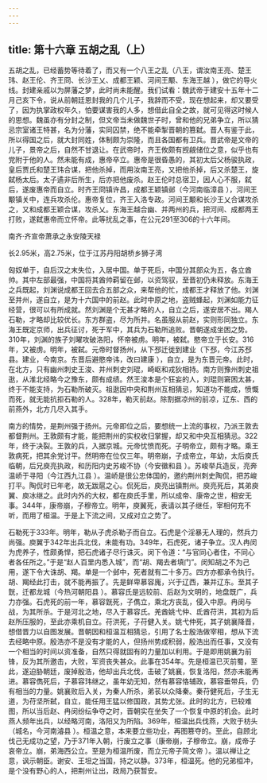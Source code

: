 ```yaml
---
---
---
```

title: 第十六章 五胡之乱（上）
---




五胡之乱，已经蓄势等待着了，而又有一个八王之乱（八王，谓汝南王亮、楚王玮、赵王伦、齐王冏、长沙王乂、成都王颖、河间王颙、东海王越 ），做它的导火线。封建亲戚以为屏藩之梦，此时尚未能醒。我们试看：魏武帝于建安十五年十二月己亥下令，说从前朝廷恩封我的几个儿子，我辞而不受，现在想起来，却又要受了，因为执掌政权年久，怕要谋害我的人多，想借此自全之故，就可见得这时候人的思想。魏虽亦有分封之制，但文帝当未做魏世子时，曾和他的兄弟争立，所以猜忌宗室诸王特甚，名为分藩，实同囚禁，绝不能牵掣晋朝的篡弑。晋人有鉴于此，所以得国之后，就大封同姓，体制颇为崇隆，而且各国都有卫兵。晋武帝是文帝的儿子，景帝之后，自然不甘退让。在武帝时，齐王攸颇有觊觎储位之意，似乎也有党附于他的人。然未能有成，惠帝卒立。惠帝是很昏愚的，其初太后父杨骏执政，皇后贾氏和楚王玮合谋，把他杀掉，而用汝南王亮，又把他杀掉，后又杀楚王，旋弑杨太后。太子遹非后所生，后亦把他废杀。赵王伦时总宿卫，因人心不服，弑后，遂废惠帝而自立。时齐王冏镇许昌，成都王颖镇邺（今河南临漳县 ），河间王颙镇关中，连兵攻杀伦。惠帝复位，齐王入洛专政。河间王颙和长沙王乂合谋攻杀之，又和成都王颖合谋，攻杀乂。东海王越合幽、并两州的兵，把河间、成都两王打败，遂弑惠帝而立怀帝。此等扰乱之事，在公元291至306的十六年间。





南齐·齐宣帝萧承之永安陵天禄

长2.95米，高2.75米，位于江苏丹阳胡桥乡狮子湾

匈奴单于，自后汉之末失位，入居中国。单于死后，中国分其部众为五，各立酋帅。其中左部最强，中国将其酋帅羁留在邺，以资驾驭，至晋初仍未释放。东海王之兵既起，刘渊说成都王回去合五部之众，来帮他的忙，成都王才释放了他。刘渊至并州，遂自立，是为十六国中的前赵。此时中原之地，盗贼蜂起，刘渊如能力征经营，很可以有所成就。然刘渊是个无甚才略的人，自立之后，遂安居不出。羯人石勒，才略却比较优长。东方群盗，尽为所并。名虽服从前赵，实则形同独立。东海王既定京师，出兵征讨，死于军中，其兵为石勒所追败。晋朝遂成坐困之势。310年，刘渊的族子刘曜攻破洛阳，怀帝被虏。明年，被弑。愍帝立于长安。316年，又被虏。明年，被弑。元帝时督扬州，从下邳迁徙到建业（下邳，今江苏邳县。建业，今南京。东晋后避愍帝讳，改曰建康 ），自立，是为东晋元帝。此时，在北方，只有幽州刺史王浚、并州刺史刘琨，崎岖和戎狄相持。南方则豫州刺史祖逖，从淮北经略今之豫东，颇有成绩。然王浚本是个狂妄的人，刘琨则窘困太甚，终于不能支持，为石勒所破灭。祖逖因中央和荆州互相猜忌，知道功不能成，愤慨而死，就无能抗拒石勒的人。328年，勒灭前赵。除割据凉州的前凉，辽东、西的前燕外，北方几尽入其手。

南方的情势，是荆州强于扬州。元帝即位之后，要想统一上流的事权，乃派王敦去都督荆州。王敦颇有才能，能把荆州的实权收归掌握，却又和中央互相猜忌。322年，终于决裂。王敦的兵，入据京城。元帝忧愤而死。子明帝立，颇有才略。乘王敦病死，把其余党讨平。然明帝在位仅三年。明帝崩，子成帝立，年幼，太后庾氏临朝，后兄庾亮执政，和历阳内史苏峻不协（今安徽和县 ）。苏峻举兵造反，亮奔温峤于寻阳（今江西九江县 ）。温峤是很公忠体国的，邀约荆州刺史陶侃，把苏峻打平。陶侃时已年老，故无跋扈之心。侃死后，庾亮出镇荆州。庾亮死后，其弟庾翼、庾冰继之。此时内外的大权，都在庾氏手里，所以成帝、康帝之世，相安无事。344年，康帝崩，子穆帝立。明年，庾翼死，表请以其子继任，宰相何充不听，而用了桓温。于是上下流之间，又成对立之势了。

石勒死于333年。明年，勒从子虎杀勒子而自立。石虎是个淫暴无人理的，然兵力尚强。庾翼于342年出兵北伐，未能有功。349年，石虎死，诸子争立。汉人冉闵为虎养子，性颇勇悍，把石虎诸子尽行诛灭。闵下令道：“与官同心者住，不同心者各任所之。”于是“赵人百里内悉入城”，而“胡、羯去者填门”。闵知胡之不为己用，遂下令大诛胡、羯。单是一个邺中，死者就有二十多万。四方亦都承令执行。胡、羯经此打击，就不能再振了。先是鲜卑慕容廆，兴于辽西，兼并辽东。至其子皝，迁都龙城（今热河朝阳县 ）。慕容氏是远较前、后赵为文明的，地盘既广，兵力亦强。石虎死的前一年，慕容皝死，子儁立，乘北方丧乱，侵入中原。冉闵与战，为其所杀。于是河北之地，尽入于慕容氏。羌酋姚弋仲、氐酋苻洪，其初为后赵所压服的，至此亦乘机自立。苻洪死，子苻健入关。姚弋仲死，其子姚襄降晋，想借晋力以自图发展。晋朝因和桓温互相猜忌，引用了名士殷浩做宰相，想从下流去经略中原。殷浩亦不是没有才能的人，但扬州势成积弱，殷浩出而任事，又没有一个相当的时间以资准备，自然只得就固有的力量加以利用。于是即用姚襄为前锋，反为其所邀击，大败，军资丧失甚众。此事在354年。先是桓温已灭前蜀，至此，遂迫胁朝廷，废掉殷浩，他却出兵北伐，击破了姚襄，恢复洛阳，然亦未能再进。慕容儁死后，子慕容玮继之，虽年幼无知，然有慕容恪辅政，慕容垂带兵，仍有相当的力量。姚襄败后入关，为秦人所杀，弟苌以众降秦。秦苻健死后，子生无道，为苻坚所弑，自立，能任用王猛以修国政，其势尤张。此时的北方，已较难图，所以当后赵、冉闵纷纭争夺之时，晋朝实在坐失了一个恢复中原的机会。此时燕人频年出兵，以经略河南，洛阳又为所陷。369年，桓温出兵伐燕，大败于枋头（城名，今河南濬县 ）。桓温之意，本来要立些功业，再图篡夺的。至此，自顾北伐己无成功之望，乃于371年入朝，行废立之事（康帝崩，子穆帝立。崩，成帝子哀帝立。崩，弟海西公立。至是为桓温所废，而立元帝子简文帝 ）。温以禅让之意，讽示朝臣。谢安、王坦之当国，持之以静。373年，桓温死。他的兄弟桓冲，是个没有野心的人，把荆州让出，政局乃获暂安。